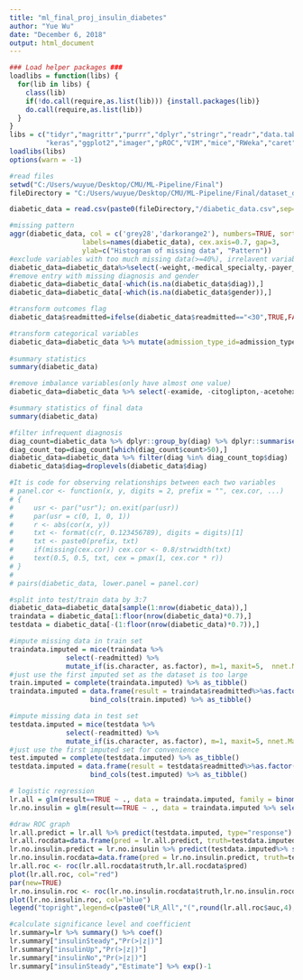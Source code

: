 ---
title: "ml_final_proj_insulin_diabetes"
author: "Yue Wu"
date: "December 6, 2018"
output: html_document
---

```{r,cache=TRUE,message=FALSE,warnings=FALSE}
### Load helper packages ###
loadlibs = function(libs) {
  for(lib in libs) {
    class(lib)
    if(!do.call(require,as.list(lib))) {install.packages(lib)}
    do.call(require,as.list(lib))
  }
}
libs = c("tidyr","magrittr","purrr","dplyr","stringr","readr","data.table",
         "keras","ggplot2","imager","pROC","VIM","mice","RWeka","caret")
loadlibs(libs)
options(warn = -1)
```


```{r}
#read files
setwd("C:/Users/wuyue/Desktop/CMU/ML-Pipeline/Final")
fileDirectory = "C:/Users/wuyue/Desktop/CMU/ML-Pipeline/Final/dataset_diabetes"

diabetic_data = read.csv(paste0(fileDirectory,"/diabetic_data.csv",sep=""),na.strings = c("?","Unknown/Invalid"))
```

```{r,cache=TRUE}
#missing pattern
aggr(diabetic_data, col = c('grey28','darkorange2'), numbers=TRUE, sortVars=TRUE, 
                  labels=names(diabetic_data), cex.axis=0.7, gap=3, 
                  ylab=c("Histogram of missing data", "Pattern"))
#exclude variables with too much missing data(>=40%), irrelavent variables and unreasonable indicators
diabetic_data=diabetic_data%>%select(-weight,-medical_specialty,-payer_code,-encounter_id,-patient_nbr,-admission_source_id, -change)
#remove entry with missing diagnosis and gender
diabetic_data=diabetic_data[-which(is.na(diabetic_data$diag)),]
diabetic_data=diabetic_data[-which(is.na(diabetic_data$gender)),]

#transform outcomes flag
diabetic_data$readmitted=ifelse(diabetic_data$readmitted=="<30",TRUE,FALSE)

#transform categorical variables
diabetic_data=diabetic_data %>% mutate(admission_type_id=admission_type_id %>% as.factor()) %>% mutate(discharge_disposition_id=discharge_disposition_id %>% as.factor())
  
#summary statistics
summary(diabetic_data)

#remove imbalance variables(only have almost one value)
diabetic_data=diabetic_data %>% select(-examide, -citoglipton,-acetohexamide,-troglitazone,-tolazamide,-glimepiride.pioglitazone, -metformin.rosiglitazone,-metformin.pioglitazone，-chlorpropamide,-tolbutamide,-miglitol,-glyburide.metformin,-glipizide.metformin,-acarbose)

#summary statistics of final data
summary(diabetic_data)

#filter infrequent diagnosis
diag_count=diabetic_data %>% dplyr::group_by(diag) %>% dplyr::summarise(count=n()) %>% as.data.frame()
diag_count_top=diag_count[which(diag_count$count>50),]
diabetic_data=diabetic_data %>% filter(diag %in% diag_count_top$diag)
diabetic_data$diag=droplevels(diabetic_data$diag)

#It is code for observing relationships between each two variables
# panel.cor <- function(x, y, digits = 2, prefix = "", cex.cor, ...)
# {
#     usr <- par("usr"); on.exit(par(usr))
#     par(usr = c(0, 1, 0, 1))
#     r <- abs(cor(x, y))
#     txt <- format(c(r, 0.123456789), digits = digits)[1]
#     txt <- paste0(prefix, txt)
#     if(missing(cex.cor)) cex.cor <- 0.8/strwidth(txt)
#     text(0.5, 0.5, txt, cex = pmax(1, cex.cor * r))
# }
# 
# pairs(diabetic_data, lower.panel = panel.cor)

#split into test/train data by 3:7
diabetic_data=diabetic_data[sample(1:nrow(diabetic_data)),]
traindata = diabetic_data[1:floor(nrow(diabetic_data)*0.7),]
testdata = diabetic_data[-(1:floor(nrow(diabetic_data)*0.7)),]

#impute missing data in train set
traindata.imputed = mice(traindata %>% 
              select(-readmitted) %>% 
              mutate_if(is.character, as.factor), m=1, maxit=5,  nnet.MaxNWts = 10000) 
#just use the first imputed set as the dataset is too large
train.imputed = complete(traindata.imputed) %>% as_tibble()
traindata.imputed = data.frame(result = traindata$readmitted%>%as.factor())%>%
                    bind_cols(train.imputed) %>% as_tibble()

#impute missing data in test set
testdata.imputed = mice(testdata %>% 
              select(-readmitted) %>% 
              mutate_if(is.character, as.factor), m=1, maxit=5, nnet.MaxNWts=10000)
#just use the first imputed set for convenience
test.imputed = complete(testdata.imputed) %>% as_tibble()
testdata.imputed = data.frame(result = testdata$readmitted%>%as.factor())%>%
                    bind_cols(test.imputed) %>% as_tibble()
```

```{r}
# logistic regression
lr.all = glm(result==TRUE ~ ., data = traindata.imputed, family = binomial("logit"))
lr.no.insulin = glm(result==TRUE ~ ., data = traindata.imputed %>% select(-insulin), family = binomial("logit"))

#draw ROC graph
lr.all.predict = lr.all %>% predict(testdata.imputed, type="response")
lr.all.rocdata=data.frame(pred = lr.all.predict, truth=testdata.imputed$result)
lr.no.insulin.predict = lr.no.insulin %>% predict(testdata.imputed%>% select(-insulin), type="response")
lr.no.insulin.rocdata=data.frame(pred = lr.no.insulin.predict, truth=testdata.imputed$result)
lr.all.roc <- roc(lr.all.rocdata$truth,lr.all.rocdata$pred)
plot(lr.all.roc, col="red")
par(new=TRUE)
lr.no.insulin.roc <- roc(lr.no.insulin.rocdata$truth,lr.no.insulin.rocdata$pred)
plot(lr.no.insulin.roc, col="blue")
legend("topright",legend=c(paste0("LR_All","(",round(lr.all.roc$auc,4),")"),                           paste0("LR_no_Insulin","(",round(lr.no.insulin.roc$auc,4),")")),pch=20, pt.cex=2)

#calculate significance level and coefficient
lr.summary=lr %>% summary() %>% coef() 
lr.summary["insulinSteady","Pr(>|z|)"]
lr.summary["insulinUp","Pr(>|z|)"]
lr.summary["insulinNo","Pr(>|z|)"]
lr.summary["insulinSteady","Estimate"] %>% exp()-1

```
